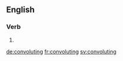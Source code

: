 
==English==

===Verb===
{{head|en}}

# {{present participle of|convolute|lang=en}}

[[de:convoluting]]
[[fr:convoluting]]
[[sv:convoluting]]